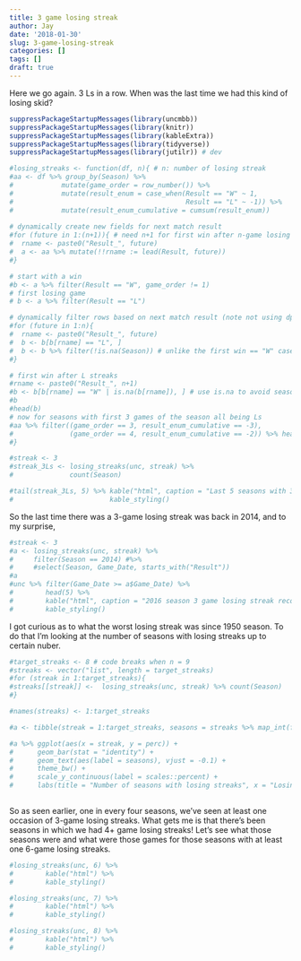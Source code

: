```yaml
---
title: 3 game losing streak
author: Jay
date: '2018-01-30'
slug: 3-game-losing-streak
categories: []
tags: []
draft: true
---
```


Here we go again. 3 Ls in a row. When was the last time we had this kind of losing skid? 

```r
suppressPackageStartupMessages(library(uncmbb))
suppressPackageStartupMessages(library(knitr))
suppressPackageStartupMessages(library(kableExtra))
suppressPackageStartupMessages(library(tidyverse))
suppressPackageStartupMessages(library(jutilr)) # dev

#losing_streaks <- function(df, n){ # n: number of losing streak
#aa <- df %>% group_by(Season) %>%
#            mutate(game_order = row_number()) %>%
#            mutate(result_enum = case_when(Result == "W" ~ 1,
#                                           Result == "L" ~ -1)) %>%
#            mutate(result_enum_cumulative = cumsum(result_enum))
           
# dynamically create new fields for next match result
#for (future in 1:(n+1)){ # need n+1 for first win after n-game losing streak
#  rname <- paste0("Result_", future) 
#  a <- aa %>% mutate(!!rname := lead(Result, future))
#}

# start with a win
#b <- a %>% filter(Result == "W", game_order != 1)
# first losing game
# b <- a %>% filter(Result == "L")

# dynamically filter rows based on next match result (note not using dplyr::filter)
#for (future in 1:n){
#  rname <- paste0("Result_", future)
#  b <- b[b[rname] == "L", ]
#  b <- b %>% filter(!is.na(Season)) # unlike the first win == "W" case, need to make sure all three #results are "L"
#}

# first win after L streaks
#rname <- paste0("Result_", n+1)
#b <- b[b[rname] == "W" | is.na(b[rname]), ] # use is.na to avoid season's last game 
#b
#head(b)
# now for seasons with first 3 games of the season all being Ls
#aa %>% filter((game_order == 3, result_enum_cumulative == -3), 
#              (game_order == 4, result_enum_cumulative == -2)) %>% head
#}

#streak <- 3
#streak_3Ls <- losing_streaks(unc, streak) %>%
#              count(Season)

#tail(streak_3Ls, 5) %>% kable("html", caption = "Last 5 seasons with 3 game losing streaks") %>%
#                        kable_styling()
```

So the last time there was a 3-game losing streak was back in 2014, and to my surprise,  

```r
#streak <- 3
#a <- losing_streaks(unc, streak) %>% 
#     filter(Season == 2014) #%>%
#     #select(Season, Game_Date, starts_with("Result"))
#a
#unc %>% filter(Game_Date >= a$Game_Date) %>%
#        head(5) %>%
#        kable("html", caption = "2016 season 3 game losing streak records") %>%
#        kable_styling()
```

I got curious as to what the worst losing streak was since 1950 season. To do that I'm looking at the number of seasons with losing streaks up to certain nuber. 

```r
#target_streaks <- 8 # code breaks when n = 9
#streaks <- vector("list", length = target_streaks)
#for (streak in 1:target_streaks){
#streaks[[streak]] <-  losing_streaks(unc, streak) %>% count(Season)
#}

#names(streaks) <- 1:target_streaks

#a <- tibble(streak = 1:target_streaks, seasons = streaks %>% map_int(function(x) nrow(x)), perc = round(seasons/67, 2)) 

#a %>% ggplot(aes(x = streak, y = perc)) +
#      geom_bar(stat = "identity") +
#      geom_text(aes(label = seasons), vjust = -0.1) +
#      theme_bw() +
#      scale_y_continuous(label = scales::percent) +
#      labs(title = "Number of seasons with losing streaks", x = "Losing streak", y = "Number of seasons")
            
```

So as seen earlier, one in every four seasons, we've seen at least one occasion of 3-game losing streaks. What gets me is that there's been seasons in which we had 4+ game losing streaks! Let's see what those seasons were and what were those games for those seasons with at least one 6-game losing streaks. 

```r
#losing_streaks(unc, 6) %>%
#        kable("html") %>%
#        kable_styling()

#losing_streaks(unc, 7) %>%
#        kable("html") %>%
#        kable_styling()

#losing_streaks(unc, 8) %>%
#        kable("html") %>%
#        kable_styling()
```